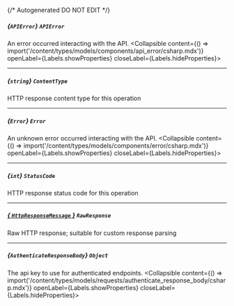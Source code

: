 {/* Autogenerated DO NOT EDIT  */}

##### *{`APIError`}* `APIError`
An error occurred interacting with the API.
<Collapsible content={() => import('/content/types/models/components/api_error/csharp.mdx')} openLabel={Labels.showProperties} closeLabel={Labels.hideProperties}>
</Collapsible>

---
##### *{`string`}* `ContentType`
HTTP response content type for this operation

---
##### *{`Error`}* `Error`
An unknown error occurred interacting with the API.
<Collapsible content={() => import('/content/types/models/components/error/csharp.mdx')} openLabel={Labels.showProperties} closeLabel={Labels.hideProperties}>
</Collapsible>

---
##### *{`int`}* `StatusCode`
HTTP response status code for this operation

---
##### [*{ `HttpResponseMessage` }*](https://learn.microsoft.com/en-us/dotnet/api/system.net.http.httpresponsemessage?view=net-5.0) `RawResponse`
Raw HTTP response; suitable for custom response parsing

---
##### *{`AuthenticateResponseBody`}* `Object`
The api key to use for authenticated endpoints.
<Collapsible content={() => import('/content/types/models/requests/authenticate_response_body/csharp.mdx')} openLabel={Labels.showProperties} closeLabel={Labels.hideProperties}>
</Collapsible>


